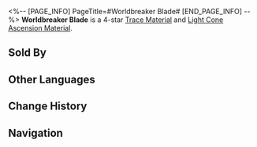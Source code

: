 <%-- [PAGE_INFO]
PageTitle=#Worldbreaker Blade#
[END_PAGE_INFO] --%>
{{Item Infobox
|title       = Worldbreaker Blade
|id          = 110113
|image       = Item Worldbreaker Blade.png
|type        = 
|invCategory = Upgrade Materials
|rarity      = 4
|effect      = Broken weapon left behind by members of the Antimatter Legion. Used to level up Traces significantly for {{Color|h|Destruction}} characters.
|description = The owner of this weapon makes their appearance at the end of a war to fan the embers to consume the world. Regardless of the glories of the past or the blessing of its deities, this planet is destined to return to the ashes it came from, and to wither away in the depths of the starry sky.
|source1     = Calyx (Storage Zone)
|source2     = Calyx (Storage Zone)
|source3     = [[Omni-Synthesizer]] &mdash; Material Synthesis
|source4     = [[Omni-Synthesizer]] &mdash; Material Exchange
}}
{{Description|1=''The bearer of this brand is tasked with purifying the world.''}}
'''Worldbreaker Blade''' is a 4-star [[Trace Material]] and [[Light Cone Ascension Material]].

==Sold By==
{{Shop Availability}}

==Other Languages==
{{Other Languages
|en   = Worldbreaker Blade
|zhs  = 净世残刃
|zht  = 淨世殘刃
|ja   = 浄世の刃切
|ko   = 정화의 칼날
|es   = Espada rompemundos
|fr   = Lame briseuse de monde
|ru   = Всеразрушающий клинок
|th   = Worldbreaker Blade
|vi   = Lưỡi Đao Tịnh Thế
|de   = Zerstörerische Klinge
|id   = Worldbreaker Blade
|pt   = Lâmina Destruidora de Mundos
}}

==Change History==
{{Change History|2.0}}

==Navigation==
{{Upgrade Material Navbox}}